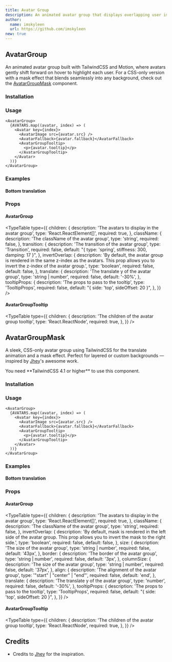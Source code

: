 ```yaml
---
title: Avatar Group
description: An animated avatar group that displays overlapping user images and smoothly shifts each avatar forward on hover to highlight it.
author:
  name: imskyleen
  url: https://github.com/imskyleen
new: true
---
```


## AvatarGroup

An animated avatar group built with TailwindCSS and Motion, where avatars gently shift forward on hover to highlight each user.
For a CSS-only version with a mask effect that blends seamlessly into any background, check out the [AvatarGroupMask](#avatargroupmask) component.

<ComponentPreview name="avatar-group-demo" />

### Installation

<ComponentInstallation name="avatar-group" />

### Usage

```tsx
<AvatarGroup>
  {AVATARS.map((avatar, index) => (
    <Avatar key={index}>
      <AvatarImage src={avatar.src} />
      <AvatarFallback>{avatar.fallback}</AvatarFallback>
      <AvatarGroupTooltip>
        <p>{avatar.tooltip}</p>
      </AvatarGroupTooltip>
    </Avatar>
  ))}
</AvatarGroup>
```

### Examples

#### Bottom translation

<ComponentPreview name="avatar-group-bottom-demo" />

### Props

#### AvatarGroup

<TypeTable
  type={{
    children: {
      description: 'The avatars to display in the avatar group',
      type: 'React.ReactElement[]',
      required: true,
    },
    className: {
      description: 'The className of the avatar group',
      type: 'string',
      required: false,
    },
    transition: {
      description: 'The transition of the avatar group',
      type: 'Transition',
      required: false,
      default: "{ type: 'spring', stiffness: 300, damping: 17 }",
    },
    invertOverlap: {
      description:
        'By default, the avatar group is rendered in the same z-index as the avatars. This prop allows you to invert the z-index of the avatar group.',
      type: 'boolean',
      required: false,
      default: false,
    },
    translate: {
      description: 'The translate y of the avatar group',
      type: 'string | number',
      required: false,
      default: '-30%',
    },
    tooltipProps: {
      description: 'The props to pass to the tooltip',
      type: 'TooltipProps',
      required: false,
      default: "{ side: 'top', sideOffset: 20 }",
    },
  }}
/>

#### AvatarGroupTooltip

<TypeTable
  type={{
    children: {
      description: 'The children of the avatar group tooltip',
      type: 'React.ReactNode',
      required: true,
    },
  }}
/>

## AvatarGroupMask

A sleek, CSS-only avatar group using TailwindCSS for the translate animation and a mask effect. Perfect for layered or custom backgrounds — inspired by [Jhey](https://codepen.io/jh3y/pen/yyLmmMW)'s awesome work.

<Callout type="warn">
  You need **TailwindCSS 4.1 or higher** to use this component.
</Callout>

<ComponentPreview name="avatar-group-mask-demo" />

### Installation

<ComponentInstallation name="avatar-group-mask" />

### Usage

```tsx
<AvatarGroup>
  {AVATARS.map((avatar, index) => (
    <Avatar key={index}>
      <AvatarImage src={avatar.src} />
      <AvatarFallback>{avatar.fallback}</AvatarFallback>
      <AvatarGroupTooltip>
        <p>{avatar.tooltip}</p>
      </AvatarGroupTooltip>
    </Avatar>
  ))}
</AvatarGroup>
```

### Examples

#### Bottom translation

<ComponentPreview name="avatar-group-mask-bottom-demo" />

### Props

#### AvatarGroup

<TypeTable
  type={{
    children: {
      description: 'The avatars to display in the avatar group',
      type: 'React.ReactElement[]',
      required: true,
    },
    className: {
      description: 'The className of the avatar group',
      type: 'string',
      required: false,
    },
    invertOverlap: {
      description:
        'By default, mask is rendered in the left side of the avatar group. This prop allows you to invert the mask to the right side.',
      type: 'boolean',
      required: false,
      default: false,
    },
    size: {
      description: 'The size of the avatar group',
      type: 'string | number',
      required: false,
      default: '43px',
    },
    border: {
      description: 'The border of the avatar group',
      type: 'string | number',
      required: false,
      default: '3px',
    },
    columnSize: {
      description: 'The size of the avatar group',
      type: 'string | number',
      required: false,
      default: '37px',
    },
    align: {
      description: 'The alignment of the avatar group',
      type: '"start" | "center" | "end"',
      required: false,
      default: 'end',
    },
    translate: {
      description: 'The translate y of the avatar group',
      type: 'number',
      required: false,
      default: '-30%',
    },
    tooltipProps: {
      description: 'The props to pass to the tooltip',
      type: 'TooltipProps',
      required: false,
      default: "{ side: 'top', sideOffset: 20 }",
    },
  }}
/>

#### AvatarGroupTooltip

<TypeTable
  type={{
    children: {
      description: 'The children of the avatar group tooltip',
      type: 'React.ReactNode',
      required: true,
    },
  }}
/>

## Credits

- Credits to [Jhey](https://codepen.io/jh3y/pen/yyLmmMW) for the inspiration.
